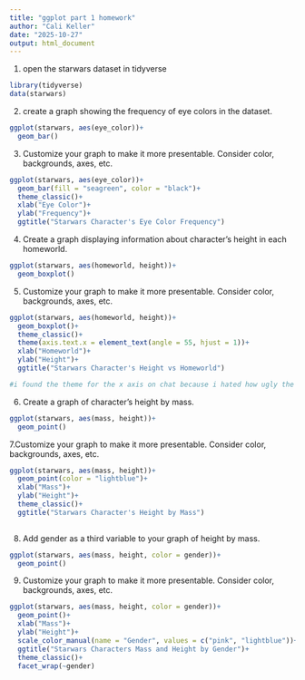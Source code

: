 ```yaml
---
title: "ggplot part 1 homework"
author: "Cali Keller"
date: "2025-10-27"
output: html_document
---
```


1. open the starwars dataset in tidyverse
```r
library(tidyverse)
data(starwars)
```

2. create a graph showing the frequency of eye colors in the dataset. 
```r
ggplot(starwars, aes(eye_color))+
  geom_bar()
```


3. Customize your graph to make it more presentable. Consider color, backgrounds, axes, etc. 
```r
ggplot(starwars, aes(eye_color))+
  geom_bar(fill = "seagreen", color = "black")+
  theme_classic()+
  xlab("Eye Color")+
  ylab("Frequency")+
  ggtitle("Starwars Character's Eye Color Frequency")

```

4. Create a graph displaying information about character's height in each homeworld. 
```r
ggplot(starwars, aes(homeworld, height))+
  geom_boxplot()
```

5. Customize your graph to make it more presentable. Consider color, backgrounds, axes, etc.
```r
ggplot(starwars, aes(homeworld, height))+
  geom_boxplot()+
  theme_classic()+
  theme(axis.text.x = element_text(angle = 55, hjust = 1))+
  xlab("Homeworld")+
  ylab("Height")+
  ggtitle("Starwars Character's Height vs Homeworld")

#i found the theme for the x axis on chat because i hated how ugly the lables were otherwise
```

6. Create a graph of character's height by mass. 
```r
ggplot(starwars, aes(mass, height))+
  geom_point()
```


7.Customize your graph to make it more presentable. Consider color, backgrounds, axes, etc.
```r
ggplot(starwars, aes(mass, height))+
  geom_point(color = "lightblue")+
  xlab("Mass")+
  ylab("Height")+
  theme_classic()+
  ggtitle("Starwars Character's Height by Mass")
  
```

8. Add gender as a third variable to your graph of height by mass. 
```r
ggplot(starwars, aes(mass, height, color = gender))+
  geom_point()
```

9. Customize your graph to make it more presentable. Consider color, backgrounds, axes, etc.
```r
ggplot(starwars, aes(mass, height, color = gender))+
  geom_point()+
  xlab("Mass")+
  ylab("Height")+
  scale_color_manual(name = "Gender", values = c("pink", "lightblue"))+
  ggtitle("Starwars Characters Mass and Height by Gender")+
  theme_classic()+
  facet_wrap(~gender)

```

